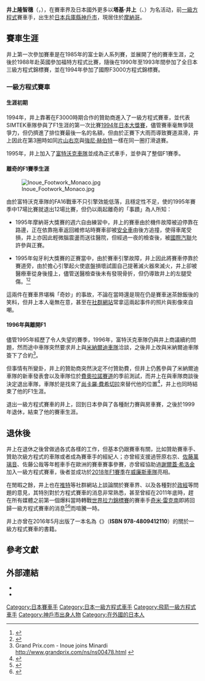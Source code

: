 {{BLPsources}}
{{Infobox F1 driver
| name          = 井上隆智穗 <br />{{lang|en|Taki Inoue}} 
| nationality   = {{flagicon|JPN}} 日本
| birth_date    = {{birth date and age|1963|9|5|df=y}}
| birth_place   = [[日本|日本]][[兵庫縣|兵庫縣]][[神戶市|神戶市]]
| Years         = {{F1|1994}}–{{F1|1995}}
| Team(s)       = [[Simtek|Simtek]]、[[飛箭車隊|富特沃克車隊]]
| Races         = 18（18次起步）
| Championships = 0
| Wins          = 0
| Podiums       = 0
| Poles         = 0
| Fastest laps  = 0
| Points        = 0
| First race    = [[1994年日本大獎賽|1994年日本大獎賽]]
| First win     =
| Last win      =
| Last race     = [[1995年澳洲大獎賽|1995年澳洲大獎賽]]
}}

'''井上隆智穗'''（{{jpn|j=井上 隆智穂|hg=いのうえ たかちほ}}，{{bd|1963年|9月5日|}}），在賽車界及日本國外更多以'''塔基·井上'''（{{lang-en|Taki Inoue}}、{{jpn|j=タキ井上|hg=タキ・イノウエ}}）为名活动，前[[一級方程式|一級方程式]]賽車手，出生於[[日本|日本]][[兵庫縣|兵庫縣]][[神戶市|神戶市]]，現居住於[[摩納哥|摩納哥]]。

==賽車生涯==

井上第一次參加賽車是在1985年的富士新人系列賽，並展開了他的賽車生涯，之後於1988年赴英國參加福特方程式比賽，隨後在1990年至1993年間參加了全日本三級方程式錦標賽，並在1994年參加了國際F3000方程式錦標賽。

===一級方程式賽車===

====生涯初期====

1994年，井上靠著在F3000時期合作的贊助商進入了一級方程式賽車，並代表SIMTEK車隊參與了F1生涯的第一次比賽[[1994年日本大獎賽|1994年日本大獎賽]]，儘管賽車毫無爭競爭力，但仍擠進了排位賽最後一名的名額，但由於正賽下大雨而導致賽道濕滑，井上因此在第3圈時如同[[片山右京|片山右京]]與[[強尼·赫伯特|強尼·赫伯特]]一樣在同一圈打滑退賽。

1995年，井上加入了[[飛箭車隊|富特沃克車隊]]並成為正式車手，並參與了整個F1賽季。

====離奇的F1賽季生涯====

[[Image:Inoue_Footwork_Monaco.jpg|thumb]]

由於富特沃克車隊的FA16戰車不只引擎效能低落，且穩定性不足，使的1995年賽季中17場比賽就退出12場比賽，但仍以兩起離奇的「事蹟」為人所知：

*1995年摩納哥大獎賽的週六自由練習中，井上的賽車由於機件故障被迫停靠在路邊，正在依靠拖車返回維修站時賽車卻被[[安全車|安全車]]由後方追撞，使得車尾受損，井上亦因此輕微腦震盪而送往醫院，但經過一夜的檢查後，被[[國際汽車聯盟|國際汽聯]]允許參與正賽。

*1995年匈牙利大獎賽的正賽當中，由於賽車引擎故障，井上因此將賽車停靠於賽道旁，由於擔心引擎起火使底盤損壞試圖自己提著滅火器來滅火，井上卻被醫療車從身後撞上，儘管送醫檢查後未有發現骨折，但仍導致井上的左腿受傷。<ref name="MTX">{{cite web|url=https://static.modestmachines.com/archive/tatra-t-623|title=Tatra T-623|work=Banovsky's Car of the Day|date=9 April 2015|url-status=dead|archiveurl=https://web.archive.org/web/20170422033715/https://static.modestmachines.com/archive/tatra-t-623|archivedate=22 April 2017}}</ref><ref>{{cite web|url=http://www.f1rejects.com/drivers/inoue/biography.html |title=Taki Inoue - Biography |publisher=F1 Rejects |accessdate=28 May 2011 |url-status=dead |archiveurl=https://web.archive.org/web/20080725092840/http://f1rejects.com/drivers/inoue/biography.html |archivedate=July 25, 2008 }}</ref>

這兩件在賽車界堪稱「奇妙」的事故，不論在當時還是現在仍是賽車迷茶餘飯後的笑料，但井上本人毫無在意，甚至在[[社群網站|社群網站]]常拿這兩起事件的照片與影像來自嘲。

====1996年與離開F1====

儘管1995年經歷了令人失望的賽季，1996年，富特沃克車隊仍與井上商議續約問題，然而途中車隊突然要求井上與[[米納爾迪車隊|米納爾迪車隊]]洽談，之後井上改與米納爾迪車隊簽下了合約<ref name="takichiho">Grand Prix.com - Inoue joins Minardi [http://www.grandprix.com/ns/ns00478.html http://www.grandprix.com/ns/ns00478.html] {{Wayback|url=http://www.grandprix.com/ns/ns00478.html |date=20100104174830 }}</ref>。

但事情有所變卦，井上的贊助商突然決定不付贊助費，但井上仍舊參與了米納爾迪車隊的新車發表會以及車隊位於[[費奧拉諾賽道|費奧拉諾賽道]]的季前測試，而井上在與車隊商談後決定退出車隊，車隊於是找來了[[尚卡羅·費希切拉|尚卡羅·費希切拉]]來替代他的位置<ref>{{cite web|url=http://www.grandprix.com/ns/ns00507.html|title=F1 News > Minardi to get Fisichella?<!-- Bot generated title -->|access-date=2021-03-25|archive-date=2012-03-18|archive-url=https://www.webcitation.org/66FRK4vke?url=http://www.grandprix.com/ns/ns00507.html}}</ref>，井上也同時結束了他的F1生涯。

退出一級方程式賽車的井上，回到日本參與了各種耐力賽與房車賽，之後於1999年退休，結束了他的賽車生涯。

==退休後==

井上在退休之後曾做過各式各樣的工作，但基本仍跟賽車有關，比如贊助賽車手、贊助次級方程式的車隊或者成為賽車手的經紀人；亦曾經支援過笹原右京、[[佐藤萬璃音|佐藤萬璃音]]、佐藤公哉等年輕車手在歐洲的賽車賽事參賽，亦曾經協助過[[謝爾蓋·希洛金_(賽車手)|謝爾蓋·希洛金]]加入一級方程式賽車，後者並成功於[[2018年世界一级方程式锦标赛|2018年F1賽季]]在[[威廉斯車隊|威廉斯車隊]]亮相。

在閒暇之餘，井上也在[[推特|推特]]等社群網站上談論關於賽車界、以及各種對於[[政治|政]][[經濟|經]]等問題的意見，其特別對於方程式賽車的消息非常熟悉，甚至曾經在2011年底時，趕在所有媒體之前第一個爆料當時轉戰[[世界拉力錦標賽|世界拉力錦標賽]]的賽車手[[奇米·雷克南|奇米·雷克南]]即將回歸一級方程式賽車的消息<ref>{{Cite news| url = http://www.yallaf1.com/2011/10/24/raikkonen-to-williams-talk-intensifies/| title = Raikkonen return with Williams talk intensifies| publisher = Yalla.F1| date = 2011-10-24| accessdate = 2011-11-30| archive-date = 2011-11-26| archive-url = https://web.archive.org/web/20111126142325/http://www.yallaf1.com/2011/10/24/raikkonen-to-williams-talk-intensifies/}}</ref><ref>{{Cite news| url = http://f1-gate.com/williams/f1_13341.html| title = ウィリアムズ、キミ・ライコネンとの契約のためにカタールに飛ぶ？| publisher = F1 Gate.com| date = 2011-10-25| accessdate = 2011-11-30| archive-date = 2020-12-04| archive-url = https://web.archive.org/web/20201204111053/https://f1-gate.com/williams/f1_13341.html}}</ref>而喧騰一時。

井上亦曾在2016年5月出版了一本名為《{{lang|ja|タキ井上が教えます! リアルな裏F1}}》（'''ISBN 978-4809412110'''）的關於一級方程式賽車的書籍。

==參考文獻==
{{Reflist}}

==外部連結==
* {{Twitter|takiinoue}}
* {{Facebook|realtaki.inoue}}

[[Category:日本賽車手|Category:日本賽車手]]
[[Category:日本一級方程式車手|Category:日本一級方程式車手]]
[[Category:飛箭一級方程式車手|Category:飛箭一級方程式車手]]
[[Category:神戶市出身人物|Category:神戶市出身人物]]
[[Category:在外國的日本人|Category:在外國的日本人]]
